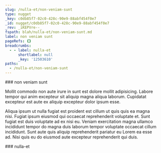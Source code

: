 ```yaml
---
slug: /nulla-et/non-veniam-sunt
type: nugget
_key: c0db85f7-02c0-428c-90e9-88abf454f0e7
_id: nugget/c0db85f7-02c0-428c-90e9-88abf454f0e7
_rev: _iKEPVre--_
fspath: blah/nulla-et/non-veniam-sunt.md
label: non veniam sunt
pageRefs: {}
breadcrumbs:
  - - label: nulla-et
      shortlabel: null
      _key: '12503610'
paths:
  - /nulla-et/non-veniam-sunt
---
```


<NuggetArea>
<Nugget slug="/nulla-et/non-veniam-sunt" type="nugget" _key="c0db85f7-02c0-428c-90e9-88abf454f0e7" _id="nugget/c0db85f7-02c0-428c-90e9-88abf454f0e7" _rev="_iKEPVre--_" fspath="blah/nulla-et/non-veniam-sunt.md" label="non veniam sunt" paths="/nulla-et/non-veniam-sunt">
<NuggetBody>
### non veniam sunt

Mollit commodo non aute irure in sunt est dolore mollit adipisicing. Labore tempor qui anim excepteur sit aliquip magna aliqua laborum. Cupidatat excepteur est aute ex aliquip excepteur dolor ipsum esse.

Aliqua ipsum ut nulla fugiat est proident est cillum ut quis quis ea magna nisi. Fugiat ipsum eiusmod qui occaecat reprehenderit voluptate et. Sunt fugiat est duis voluptate ad ex nisi eu. Veniam exercitation magna ullamco incididunt tempor do magna duis laborum tempor voluptate occaecat cillum incididunt. Sunt aute quis aliquip reprehenderit pariatur eu Lorem ea esse ad. Nisi quis eu do eiusmod aute excepteur reprehenderit qui duis.

</NuggetBody>
<Breadcrumbs>
<Crumbs>
<Crumb _key="12503610" label="nulla-et" />
</Crumbs>
</Breadcrumbs>
</Nugget>

<NuggetsInbound>
</NuggetsInbound>
<NuggetsOutbound>
</NuggetsOutbound>
</NuggetArea>
<PassagesInbound>
<Passage direction="inbound" type="passage" _key="12503610" _id="passage/12503610" _rev="_iKEPVlO--A" label="nulla-et" passage="nulla-et" fspath="blah/nulla-et" paths="/nulla-et" slug="/nulla-et">
<NuggetBody>
### nulla-et

</NuggetBody>
</Passage>

</PassagesInbound>
<PassagesOutbound>
</PassagesOutbound>